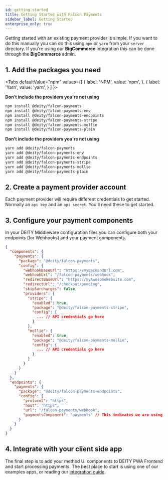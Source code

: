 ```yaml
---
id: getting-started
title: Getting Started with Falcon Payments
sidebar_label: Getting Started
enterprise_only: true
---
```


Getting started with an existing payment provider is simple. If you want to do this manually you can do this using `npm` or `yarn` from your `server` directory. If you're using our **BigCommerce** integration this can be done through the **BigCommerce** admin.

## 1. Add the packages you need


<Tabs
  defaultValue="npm"
  values={[
    { label: 'NPM', value: 'npm', },
    { label: 'Yarn', value: 'yarn', }
  ]
}>
<TabItem value="npm">


**Don't include the providers you're not using**

```bash
npm install @deity/falcon-payments
npm install @deity/falcon-payments-env
npm install @deity/falcon-payments-endpoints
npm install @deity/falcon-payments-stripe
npm install @deity/falcon-payments-mollie
npm install @deity/falcon-payments-plain
```

</TabItem>
<TabItem value="yarn">


**Don't include the providers you're not using**

```bash
yarn add @deity/falcon-payments
yarn add @deity/falcon-payments-env
yarn add @deity/falcon-payments-endpoints
yarn add @deity/falcon-payments-stripe
yarn add @deity/falcon-payments-mollie
yarn add @deity/falcon-payments-plain
```

</TabItem>
</Tabs>


## 2. Create a payment provider account

Each payment provider will require different credentials to get started. Normally an `api key` and an `api secret`. You'll need these to get started.

## 3. Configure your payment components

In your DEITY Middleware configuration files you can configure both your endpoints (for Webhooks) and your payment components.

```json
{
  "components": {
    "payments": {
      "package": "@deity/falcon-payments",
      "config": {
        "webhookBaseUrl": "https://myBackEndUrl.com",
        "webhookUrl": "/falcon-payments/webhook",
        "redirectBaseUrl": "https://myAwesomeWebsite.com",
        "redirectUrl": "/checkout/pending",
        "skipSurcharges": false,
        "providers": {
          "stripe": {
            "enabled": true,
            "package": "@deity/falcon-payments-stripe",
            "config": {
              ... // API credentials go here
            }
          },
          "mollie": {
            "enabled": true,
            "package": "@deity/falcon-payments-mollie",
            "config": {
              ... // API credentials go here
            }
          }
        }
      }
    }
  },
  "endpoints": {
    "payments": {
      "package": "@deity/falcon-payments-endpoints",
      "config": {
        "protocol": "https",
        "host": "https",
        "url": "/falcon-payments/webhook",
        "paymentsComponent": "payments" // This indicates we are using the payments compoent, that in turn is using @deity/falcon-payments
      }
    }
  }
}
```

## 4. Integrate with your client side app

The final step is to add your method UI components to DEITY PWA Frontend and start processing payments. The best place to start is using one of our examples apps, or reading our [integration guide](integration).
